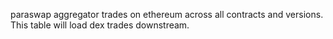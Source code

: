 paraswap aggregator trades on ethereum across all contracts and versions. This table will load dex trades downstream.
